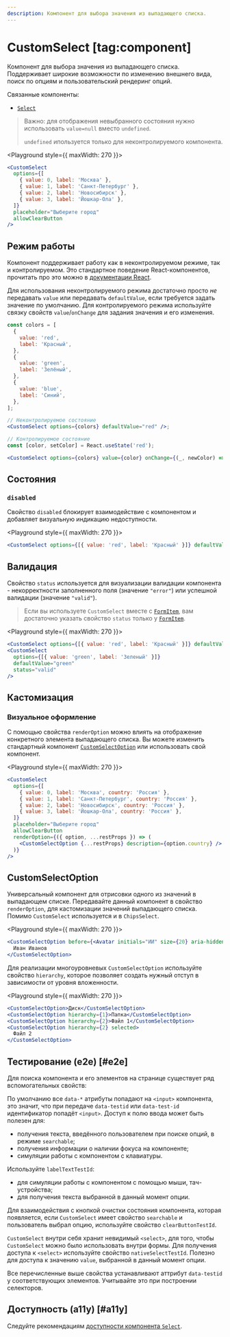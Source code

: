 ```yaml
---
description: Компонент для выбора значения из выпадающего списка.
---
```


<Overview group="forms">

# CustomSelect [tag:component]

Компонент для выбора значения из выпадающего списка.
Поддерживает широкие возможности по изменению внешнего вида, поиск по опциям и пользовательский рендеринг опций.

Связанные компоненты:

- [`Select`](/components/select)

</Overview>

> Важно: для отображения невыбранного состояния нужно использовать `value=null` вместо `undefined`.
>
> `undefined` ипользуется только для неконтролируемого компонента.

<Playground style={{ maxWidth: 270 }}>
  ```jsx
  <CustomSelect
    options={[
      { value: 0, label: 'Москва' },
      { value: 1, label: 'Санкт-Петербург' },
      { value: 2, label: 'Новосибирск' },
      { value: 3, label: 'Йошкар-Ола' },
    ]}
    placeholder="Выберите город"
    allowClearButton
  />
  ```
</Playground>

## Режим работы

Компонент поддерживает работу как в неконтролируемом режиме, так и контролируемом. Это стандартное поведение
React-компонентов, прочитать про это можно в [документации React](https://react.dev/reference/react-dom/components/input#controlling-an-input-with-a-state-variable).

Для использования неконтролируемого режима достаточно просто _не_ передавать `value` или передавать `defaultValue`, если
требуется задать значение по умолчанию.
Для контролируемого режима используйте связку свойств `value`/`onChange` для задания значения и его изменения.

```jsx
const colors = [
  {
    value: 'red',
    label: 'Красный',
  },
  {
    value: 'green',
    label: 'Зелёный',
  },
  {
    value: 'blue',
    label: 'Синий',
  },
];

// Неконтролируемое состояние
<CustomSelect options={colors} defaultValue="red" />;

// Контролируемое состояние
const [color, setColor] = React.useState('red');

<CustomSelect options={colors} value={color} onChange={(_, newColor) => setColor(newColor)} />;
```

## Состояния

### `disabled`

Свойство `disabled` блокирует взаимодействие с компонентом и добавляет визуальную индикацию недоступности.

<Playground style={{ maxWidth: 270 }}>
  ```jsx
  <CustomSelect options={[{ value: 'red', label: 'Красный' }]} defaultValue="red" disabled />
  ```
</Playground>

## Валидация

Свойство `status` используется для визуализации валидации компонента - некорректности заполненного поля (значение `"error"`)
или успешной валидации (значение `"valid"`).

> Если вы используете `CustomSelect` вместе с [`FormItem`](/components/form-item), вам достаточно указать свойство `status` только у
> [`FormItem`](/components/form-item).

<Playground style={{ maxWidth: 270 }}>
  ```jsx
  <CustomSelect options={[{ value: 'red', label: 'Красный' }]} defaultValue="red" status="error" />
  <CustomSelect
    options={[{ value: 'green', label: 'Зеленый' }]}
    defaultValue="green"
    status="valid"
  />
  ```
</Playground>

## Кастомизация

### Визуальное оформление

С помощью свойства `renderOption` можно влиять на отображение конкретного элемента выпадающего списка.
Вы можете изменить стандартный компонент [`CustomSelectOption`](#customselectoption) или использовать свой компонент.

<Playground style={{ maxWidth: 270 }}>
  ```jsx
  <CustomSelect
    options={[
      { value: 0, label: 'Москва', country: 'Россия' },
      { value: 1, label: 'Санкт-Петербург', country: 'Россия' },
      { value: 2, label: 'Новосибирск', country: 'Россия' },
      { value: 3, label: 'Йошкар-Ола', country: 'Россия' },
    ]}
    placeholder="Выберите город"
    allowClearButton
    renderOption={({ option, ...restProps }) => (
      <CustomSelectOption {...restProps} description={option.country} />
    )}
  />
  ```
</Playground>

## CustomSelectOption

Универсальный компонент для отрисовки одного из значений в выпадающем списке.
Передавайте данный компонент в свойство `renderOption`, для кастомизации значений выпадающего списка.
Помимо `CustomSelect` используется и в `ChipsSelect`.

<Playground style={{ maxWidth: 270 }}>
  ```jsx
  <CustomSelectOption before={<Avatar initials="ИИ" size={20} aria-hidden />} after={<Icon16Pin />}>
    Иван Иванов
  </CustomSelectOption>
  ```
</Playground>

Для реализации многоуровневых `CustomSelectOption` используйте свойство `hierarchy`,
которое позволяет создать нужный отступ в зависимости от уровня вложенности.

<Playground style={{ maxWidth: 270 }}>
  ```jsx
  <CustomSelectOption>Диск</CustomSelectOption>
  <CustomSelectOption hierarchy={1}>Папка</CustomSelectOption>
  <CustomSelectOption hierarchy={2}>Файл 1</CustomSelectOption>
  <CustomSelectOption hierarchy={2} selected>
    Файл 2
  </CustomSelectOption>
  ```
</Playground>

## Тестирование (e2e) [#e2e]

Для поиска компонента и его элементов на странице cуществует ряд вспомогательных свойств:

По умолчанию все `data-*` атрибуты попадают на `<input>` компонента, это значит, что при передаче
`data-testid` или `data-test-id` идентификатор попадёт `<input>`.
Доступ к полю ввода может быть полезен для:

- получения текста, введённого пользователем при поиске опций, в режиме `searchable`;
- получения информации о наличии фокуса на компоненте;
- симуляции работы с компонентом с клавиатуры.

Используйте `labelTextTestId`:

- для симуляции работы с компонентом с помощью мыши, тач-устройства;
- для получения текста выбранной в данный момент опции.

Для взаимодействия с кнопкой очистки состояния компонента, которая появляется,
если `CustomSelect` имеет свойство `searchable` и пользователь выбрал опцию, используйте свойство `clearButtonTestId`.

`CustomSelect` внутри себя хранит невидимый `<select>`, для того, чтобы `CustomSelect` можно было использовать внутри формы.
Для получения доступа к `<select>` используйте свойство `nativeSelectTestId`. Полезно для доступа к значению `value`,
выбранной в данный момент опции.

Все перечисленные выше свойства устанавливают аттрибут `data-testid` у соответствующих элементов. Учитывайте это при построении селекторов.

## Доступность (a11y) [#a11y]

Следуйте рекомендациям [доступности компонента `Select`](/components/select#a11y).
